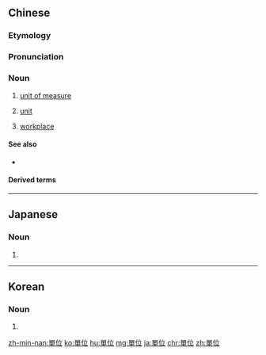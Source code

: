 {{also|単位|单位}}
==Chinese==
{{zh-forms|s=单位}}

===Etymology===
{{wasei kango|単%位|たん%い}}

===Pronunciation===
{{zh-pron
|m=dānwèi
|c=daan1 wai6-2
|h=pfs=tân-vi
|mn=tan-ūi
|cat=n
}}

===Noun===
{{zh-noun}}

# [[unit of measure]] {{zh-mw|個}}
#: {{zh-x|長度 單位|'''unit''' of length}}
# [[unit]] {{gloss|in an organisation}} {{zh-mw|個}}
#: {{zh-x|行政 單位|administrative '''unit'''}}
# {{lb|zh|by extension}} [[workplace]] {{zh-mw|個}}

====See also====
* {{zh-l|量詞}}

====Derived terms====
{{zh-der|單位犯罪|省級行政單位|事業單位|T單位}}

{{zh-cat|Elementary}}

----

==Japanese==
{{ja-kanjitab|たん|い|yomi=o}}

===Noun===
{{ja-noun|たんい|shin=単位}}

# {{kyujitai of|単位}}

----

==Korean==
{{ko-hanjatab}}

===Noun===
{{ko-noun|hj|hangeul=단위}}

# {{ko-hanja form of|단위|unit; counter}}

[[zh-min-nan:單位]]
[[ko:單位]]
[[hu:單位]]
[[mg:單位]]
[[ja:單位]]
[[chr:單位]]
[[zh:單位]]